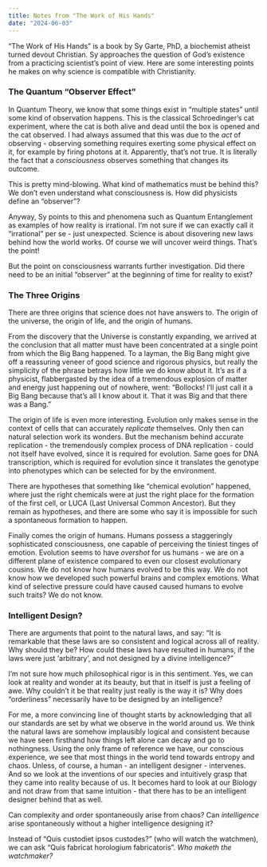 ```yaml
---
title: Notes from "The Work of His Hands"
date: "2024-06-03"
---
```


"The Work of His Hands" is a book by Sy Garte, PhD, a biochemist atheist turned devout Christian. Sy approaches the question of God's existence from a practicing scientist's point of view. Here are some interesting points he makes on why science is compatible with Christianity.

### The Quantum "Observer Effect"

In Quantum Theory, we know that some things exist in "multiple states" until some kind of observation happens. This is the classical Schroedinger's cat experiment, where the cat is both alive and dead until the box is opened and the cat observed. I had always assumed that this was due to the *act* of observing - observing something requires exerting some physical effect on it, for example by firing photons at it. Apparently, that's not true. It is literally the fact that a *consciousness* observes something that changes its outcome.

This is pretty mind-blowing. What kind of mathematics must be behind this? We don't even understand what consciousness is. How did physicists define an "observer"?

Anyway, Sy points to this and phenomena such as Quantum Entanglement as examples of how reality is irrational. I'm not sure if we can exactly call it "irrational" per se - just unexpected. Science is about disovering new laws behind how the world works. Of course we will uncover weird things. That's the point!

But the point on consciousness warrants further investigation. Did there need to be an initial "observer" at the beginning of time for reality to exist?

### The Three Origins

There are three origins that science does not have answers to. The origin of the universe, the origin of life, and the origin of humans. 

From the discovery that the Universe is constantly expanding, we arrived at the conclusion that all matter must have been concentrated at a single point from which the Big Bang happened. To a layman, the Big Bang might give off a reassuring veneer of good science and rigorous physics, but really the simplicity of the phrase betrays how little we do know about it. It's as if a physicist, flabbergasted by the idea of a tremendous explosion of matter and energy just happening out of nowhere, went: "Bollocks! I'll just call it a Big Bang because that's all I know about it. That it was Big and that there was a Bang."

The origin of life is even more interesting. Evolution only makes sense in the context of cells that can accurately *replicate* themselves. Only then can natural selection work its wonders. But the mechanism behind accurate replication - the tremendously complex process of DNA replication - could not itself have evolved, since it is required for evolution. Same goes for DNA transcription, which is required for evolution since it translates the genotype into phenotypes which can be selected for by the environment.

There are hypotheses that something like "chemical evolution" happened, where just the right chemicals were at just the right place for the formation of the first cell, or LUCA (Last Universal Common Ancestor). But they remain as hypotheses, and there are some who say it is impossible for such a spontaneous formation to happen.

Finally comes the origin of humans. Humans possess a staggeringly sophisticated consciousness, one capable of perceiving the tiniest tinges of emotion. Evolution seems to have *overshot* for us humans - we are on a different plane of existence compared to even our closest evolutionary cousins. We do not know how humans evolved to be this way. We do not know how we developed such powerful brains and complex emotions. What kind of selective pressure could have caused caused humans to evolve such traits? We do not know.

### Intelligent Design?

There are arguments that point to the natural laws, and say: "It is remarkable that these laws are so consistent and logical across all of reality. Why should they be? How could these laws have resulted in humans, if the laws were just 'arbitrary', and not designed by a divine intelligence?"

I'm not sure how much philosophical rigor is in this sentiment. Yes, we can look at reality and wonder at its beauty, but that in itself is just a feeling of awe. Why couldn't it be that reality just really is the way it is? Why does "orderliness" necessarily have to be designed by an intelligence?

For me, a more convincing line of thought starts by acknowledging that all our standards are set by what we observe in the world around us. We think the natural laws are somehow implausibly logical and consistent because we have seen firsthand how things left alone can decay and go to nothingness. Using the only frame of reference we have, our conscious experience, we see that most things in the world tend towards entropy and chaos. Unless, of course, a human - an intelligent designer - intervenes. And so we look at the inventions of our species and intuitively grasp that they came into reality because of us. It becomes hard to look at our Biology and not draw from that same intuition - that there has to be an intelligent designer behind that as well.

Can complexity and order spontaneously arise from chaos? Can *intelligence* arise spontaneously without a higher intelligence designing it? 

Instead of "Quis custodiet ipsos custodes?" (who will watch the watchmen), we can ask "Quis fabricat horologium fabricatoris". *Who maketh the watchmaker?*





